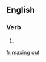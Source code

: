==English==

===Verb===
{{head|en|present participle}}

# {{present participle of|max out|lang=en|nocat=1}}

[[fr:maxing out]]